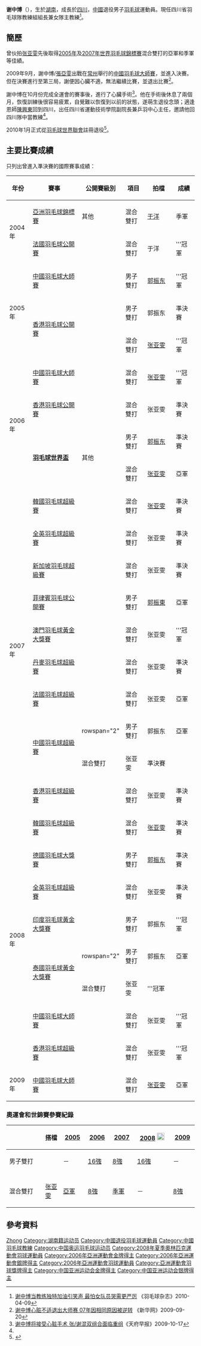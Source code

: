 {{noteTA|G1=Badminton}} 
{{Infobox 羽球選手
| playername              = 谢中博
| image                   = 
| size                    = 
| caption                 = 
| birth_name              = 
| date_of_birth           = {{birth_date_and_age|1983|5|22}}
| place_of_birth          = {{CHN}}[[湖南省|湖南省]]
| height                  = {{height|m=1.88}}
| weight                  = {{weight|kg=77}}
| event                   = 男子雙打、混合雙打
| country                 = {{CHN}}
| years_active            = 
| handedness              = 
| coach                   = 
| highest_ranking         = 
| date_of_highest_ranking = 
| current_ranking         = 已退役
| played                  = 137勝–56負（男雙）<br/>81勝–23負（混雙）
| titles                  = 
| bwf_profile             = B72CD35F-62C3-4B65-B286-02C46936DB4D
| bwf_id                  = 50919
| updated                 = 2011年6月8日
}}
{{MedalTableTop}}
{{MedalSport | 男子[[羽毛球|羽毛球]]}}
{{MedalCountry | {{CHN}}}}
{{MedalCompetition | [[世界羽毛球錦標賽|世界羽毛球錦標賽]]}}
{{MedalSilver | [[2005年世界羽毛球錦標賽|2005年 阿納海姆]] | 混合雙打 }}
{{MedalBronze | [[2007年世界羽毛球錦標賽|2007年 吉隆坡]] | 混合雙打 }}
{{MedalCompetition | [[汤姆斯杯|汤姆斯杯]]}}
{{MedalGold| [[2008年湯姆斯盃|2008年 雅加达]] | [[2008年湯姆斯盃|男子團體]]}}
{{MedalCompetition | [[亞洲運動會|亞洲運動會]]}}
{{MedalGold | [[2006年亞洲運動會|2006年 多哈]] | [[2006年亞洲運動會羽毛球比賽|男子團體]] }}
{{MedalSilver | [[2006年亞洲運動會|2006年 多哈]] | [[2006年亞洲運動會羽毛球比賽|混合雙打]] }}
{{MedalCompetition | [[亞洲羽毛球錦標賽|亞洲羽毛球錦標賽]]}}
{{MedalBronze | [[2004年亞洲羽毛球錦標賽|2004年 吉隆坡]] | 混合雙打 }}
{{MedalCompetition | [[世界青年羽毛球錦標賽|世界青年羽毛球錦標賽]]}}
{{MedalSilver| [[2000年世界青年羽毛球錦標賽|2000年 廣州]] | 男子雙打 }}
{{MedalCountry | {{CHN}}四川省}}
{{MedalCompetition | [[中华人民共和国全国运动会|中华人民共和国全国运动会]]}}
{{MedalBronze| [[中华人民共和国第十届运动会|2005年 南京]] | [[中華人民共和國第十屆全運會羽毛球比賽|男子雙打]] }}
{{MedalBronze| [[中华人民共和国第十届运动会|2005年 南京]] | [[中華人民共和國第十屆全運會羽毛球比賽|混合雙打]] }}
{{MedalBottom}}

'''谢中博'''（{{bd|1983年|5月22日|catIdx=X谢}}），生於[[湖南|湖南]]，成長於[[四川|四川]]，[[中华人民共和国|中國]]退役男子[[羽毛球|羽毛球]]運動員。現任四川省羽毛球隊教練組組長兼女隊主教練<ref name="杂志100409">[http://sports.sina.com.cn/o/2010-04-09/13524929382.shtml 谢中博当教练独特加油引笑声 最怕女队员哭需更严厉] {{Wayback|url=http://sports.sina.com.cn/o/2010-04-09/13524929382.shtml |date=20160304122518 }}《羽毛球杂志》2010-04-09</ref>。

==簡歷==
曾伙拍[[张亚雯|张亚雯]]先後取得[[2005年世界羽毛球錦標賽|2005年]]及[[2007年世界羽毛球錦標賽|2007年世界羽毛球錦標賽]]混合雙打的亞軍和季軍等佳績。

2009年9月，謝中博/[[張亞雯|張亞雯]]出戰在[[常州|常州]]舉行的[[中國羽毛球大師賽|中國羽毛球大師賽]]，並進入決賽。但在決賽進行至第三局，謝便因心臟不適，無法繼續比賽，並退出比賽<ref>[http://sports.sina.com.cn/o/2009-09-20/17064597070.shtml 谢中博心脏不适退出大师赛 07年因相同原因被逆转] {{Wayback|url=http://sports.sina.com.cn/o/2009-09-20/17064597070.shtml |date=20160304141043 }}《新华网》2009-09-20</ref>。

謝中博在10月份完成全運會的賽事後，進行了心臟手術<ref>[http://sports.sina.com.cn/o/2009-10-17/16344639298.shtml 谢中博将接受心脏手术 张/谢混双组合面临重组]《天府早报》2009-10-17</ref>。他在手術後休息了兩個月，恢復訓練後很容易疲累，自覺難以恢復到以前的狀態，遂萌生退役念頭；適逢恩師[[陳興東|陳興東]]回到四川，出任四川省運動技術學院副院長兼乒羽中心主任，邀請他回四川隊中當教練<ref name="杂志100409"/>。

2010年1月正式從[[羽毛球世界聯會|羽毛球世界聯會]]註冊退役<ref>{{en}}{{cite web |url=http://www.bwfbadminton.org/file.aspx?id=516743&dl=1 |title=Players Retired from competitive badminton from 2009 – 2013 |accessdate=2017-07-01 |deadurl=yes |archiveurl=https://web.archive.org/web/20160304094411/http://www.bwfbadminton.org/file.aspx?id=516743&dl=1 |archivedate=2016-03-04 }}</ref>。

==主要比賽成績==
只列出曾進入準決賽的國際賽事成績：
{| class=wikitable style="text-align:center; font-size:small;" 
!width="50"|年份
!width="180"|賽事
!width="80"|公開賽級別
!width="60"|項目
!width="80"|拍檔
!width="50"|成績
|-
!rowspan="2"|2004年
|[[2004年亞洲羽毛球錦標賽|亞洲羽毛球錦標賽]]
|其他
|混合雙打
|[[于洋_(羽毛球运动员)|于洋]]
|bgcolor="#b8860b"|季軍
|-
|[[2004年法國羽毛球公開賽|法國羽毛球公開賽]]
|
|混合雙打
|于洋
|bgcolor="gold"|'''冠軍
|-
!rowspan="3"|2005年
|[[2005年中國羽毛球大師賽|中國羽毛球大師賽]]
|
|男子雙打
|[[郭振东|郭振东]]
|bgcolor="gold"|'''冠軍
|-
|rowspan="2"|[[2005年香港羽毛球公開賽|香港羽毛球公開賽]]
|rowspan="2"|
|男子雙打
|郭振东
|bgcolor="#b8860b"|準決賽
|-
|混合雙打
|[[张亚雯|张亚雯]]
|bgcolor="gold"|'''冠軍
|-
!rowspan="4"|2006年
|[[2006年中國羽毛球大師賽|中國羽毛球大師賽]]
|
|混合雙打
|[[张亚雯|张亚雯]]
|bgcolor="gold"|'''冠軍
|-
|[[2006年香港羽毛球公開賽|香港羽毛球公開賽]]
|
|混合雙打
|张亚雯
|bgcolor="#b8860b"|準決賽
|-
|rowspan="2"|'''[[2006年羽毛球世界盃|羽毛球世界盃]]'''
|rowspan="2"|其他
|男子雙打
|[[郭振东|郭振东]]
|bgcolor="#b8860b"|準決賽
|-
|混合雙打
|[[张亚雯|张亚雯]]
|bgcolor="silver"|亞軍
|-
!rowspan="10"|2007年
|[[2007年韓國羽毛球超級賽|韓國羽毛球超級賽]]
|{{BWFSS}}
|混合雙打
|[[张亚雯|张亚雯]]
|bgcolor="#b8860b"|準決賽
|-
|[[2007年全英羽毛球超級賽|全英羽毛球超級賽]]
|{{BWFSS}}
|混合雙打
|张亚雯
|bgcolor="#b8860b"|準決賽
|-
|[[2007年新加坡羽毛球超級賽|新加坡羽毛球超級賽]]
|{{BWFSS}}
|混合雙打
|张亚雯
|bgcolor="#b8860b"|準決賽
|-
|[[2007年菲律賓羽毛球公開賽|菲律賓羽毛球公開賽]]
|{{BWFGPG}}
|男子雙打
|[[郭振東|郭振東]]
|bgcolor="silver"|亞軍
|-
|[[2007年澳門羽毛球格蘭披治黃金大獎賽|澳門羽毛球黃金大獎賽]]
|{{BWFGPG}}
|混合雙打
|张亚雯
|bgcolor="gold"|'''冠軍
|-
|[[2007年丹麥羽毛球超級賽|丹麥羽毛球超級賽]]
|{{BWFSS}}
|混合雙打
|张亚雯
|bgcolor="#b8860b"|準決賽
|-
|[[2007年法國羽毛球超級賽|法國羽毛球超級賽]]
|{{BWFSS}}
|混合雙打
|张亚雯
|bgcolor="silver"|亞軍
|-
|rowspan="2"|[[2007年中國羽毛球超級賽|中國羽毛球超級賽]]
|rowspan="2" {{BWFSS}}
|男子雙打
|郭振东
|bgcolor="silver"|亞軍
|-
|混合雙打
|张亚雯
|bgcolor="#b8860b"|準決賽
|-
|[[2007年香港羽毛球超級賽|香港羽毛球超級賽]]
|{{BWFSS}}
|混合雙打
|张亚雯
|bgcolor="#b8860b"|準決賽
|-
!rowspan="8"|2008年
|[[2008年韓國羽毛球超級賽|韓國羽毛球超級賽]]
|{{BWFSS}}
|混合雙打
|[[张亚雯|张亚雯]]
|bgcolor="#b8860b"|準決賽
|-
|[[2008年德國羽毛球大獎賽|德國羽毛球大獎賽]]
|{{BWFGP}}
|男子雙打
|[[郭振东|郭振东]]
|bgcolor="#b8860b"|準決賽
|-
|[[2008年全英羽毛球超級賽|全英羽毛球超級賽]]
|{{BWFSS}}
|混合雙打
|张亚雯
|bgcolor="#b8860b"|準決賽
|-
|[[2008年印度羽毛球黃金大獎賽|印度羽毛球黃金大獎賽]]
|{{BWFGPG}}
|男子雙打
|郭振东
|bgcolor="gold"|'''冠軍
|-
|rowspan="2"|[[2008年泰國羽毛球黃金大獎賽|泰國羽毛球黃金大獎賽]]
|rowspan="2" {{BWFGPG}}
|男子雙打
|郭振东
|bgcolor="silver"|亞軍
|-
|混合雙打
|张亚雯
|bgcolor="gold"|'''冠軍
|-
|[[2008年中國羽毛球大師賽|中國羽毛球大師賽]]
|{{BWFSS}}
|混合雙打
|张亚雯
|bgcolor="gold"|'''冠軍
|-
|[[2008年香港羽毛球超級賽|香港羽毛球超級賽]]
|{{BWFSS}}
|混合雙打
|张亚雯
|bgcolor="gold"|'''冠軍
|-
!rowspan="1"|2009年
|[[2009年中國羽毛球大師賽|中國羽毛球大師賽]]
|{{BWFSS}}
|混合雙打
|[[张亚雯|张亚雯]]
|bgcolor="silver"|亞軍
|}
{{BWF賽事級別索引/2007}}

===奧運會和世錦賽參賽紀錄===
{| class=wikitable style="text-align:center; font-size:small;" 
!
!搭檔
!width="50"|[[2005年世界羽毛球錦標賽|2005]]
!width="50"|[[2006年世界羽毛球錦標賽|2006]]
!width="50"|[[2007年世界羽毛球錦標賽|2007]]
!width="80"|[[2008年夏季奧林匹克運動會羽毛球比賽|2008]] [[File:Olympic_rings_without_rims.svg|20px]]
!width="50"|[[2009年世界羽毛球錦標賽|2009]]
|-
!width="80"|男子雙打
|align="left"|{{nowrap|[[郭振东|郭振东]]}}
|－
|[[2006年世界羽毛球錦標賽男子雙打項目|16強]]
|[[2007年世界羽毛球錦標賽男子雙打項目|8強]]
|[[2008年夏季奧林匹克運動會羽毛球男子雙打比賽|16強]]
|－
|-
|
|-
!width="80"|混合雙打
|align="left"|[[张亚雯|张亚雯]]
|bgcolor="silver"|[[2005年世界羽毛球錦標賽混合雙打項目|亞軍]]
|[[2006年世界羽毛球錦標賽混合雙打項目|8強]]
|bgcolor="#b8860b"|[[2007年世界羽毛球錦標賽混合雙打項目|季軍]]
|－
|[[2009年世界羽毛球錦標賽混合雙打項目|8強]]
|}

== 參考資料 ==
{{Reflist}}

{{苏迪曼杯冠军}}
{{汤姆斯杯冠军}}
{{亚洲运动会羽毛球比赛男子团体冠军}}

{{Authority control}}
{{DEFAULTSORT:XIE Zhongbo}}
[[Category:謝姓|Zhong]]
[[Category:湖南籍运动员|Category:湖南籍运动员]]
[[Category:中國退役羽毛球運動員|Category:中國退役羽毛球運動員]]
[[Category:中國羽毛球教練|Category:中國羽毛球教練]]
[[Category:中国奥运羽毛球运动员|Category:中国奥运羽毛球运动员]]
[[Category:2008年夏季奧林匹克運動會羽球運動員|Category:2008年夏季奧林匹克運動會羽球運動員]]
[[Category:2006年亞洲運動會金牌得主|Category:2006年亞洲運動會金牌得主]]
[[Category:2006年亞洲運動會銀牌得主|Category:2006年亞洲運動會銀牌得主]]
[[Category:2006年亞洲運動會羽球運動員|Category:2006年亞洲運動會羽球運動員]]
[[Category:亞洲運動會羽球獎牌得主|Category:亞洲運動會羽球獎牌得主]]
[[Category:中国亚洲运动会金牌得主|Category:中国亚洲运动会金牌得主]]
[[Category:中国亚洲运动会银牌得主|Category:中国亚洲运动会银牌得主]]